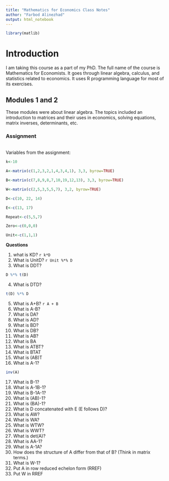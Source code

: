 ```yaml
---
title: "Mathematics for Economics Class Notes"
author: "Farbod Alinezhad"
output: html_notebook
---
```

```r
library(matlib)
```
# Introduction
I am taking this course as a part of my PhD. The full name of the course is Mathematics for Economists. It goes through linear algebra, calculus, and statistics related to economics. It uses R programming language for most of its exercises.


## Modules 1 and 2
These modules were about linear algebra. The topics included an introduction to matrices and their uses in economics, solving equations, matrix inverses, determinants, etc.

### Assignment
\
Variables from the assignment:
```r
k<-10

A<-matrix(c(1,2,3,2,1,4,3,4,1), 3,3, byrow=TRUE)

B<-matrix(c(7,8,9,8,7,10,19,12,13), 3,3, byrow=TRUE)

W<-matrix(c(2,5,3,5,5,7), 3,2, byrow=TRUE)

D<-c(10, 22, 14)

E<-c(13, 17)

Repeat<-c(5,5,7)

Zero<-c(0,0,0)

Unit<-c(1,1,1)

```
**Questions**

1. what is KD? `r k*D`
2.	What is UnitD? `r Unit %*% D`
3.	What is DDT?
```r
D %*% t(D)
```
4.	What is DTD?
```r
t(D) %*% D
```
5.	What is A+B? `r A + B`
6.	What is A-B?
7.	What is DA?
8.	What is AD?
9.	What is BD?
10.	What is DB?
11.	What is AB?
12.	What is BA
13.	What is ATBT?
14.	What is BTAT
15.	What is (AB)T
16.	What is A-1?
```r
inv(A)
```
17.	What is B-1?
18.	What is A-1B-1?
19.	What is B-1A-1?
20.	What is (AB)-1?
21.	What is (BA)-1?
22.	What is D concatenated with E (E follows D)?
23.	What is AW?
24.	What is WA?
25.	What is WTW?
26.	What is WWT?
27.	What is det(A)?
28.	What is AA-1?
29.	What is A-1A?
30.	How does the structure of A differ from that of B? (Think in matrix terms.)
31.	What is W-1?
32.	Put A in row reduced echelon form (RREF)
33.	Put W in RREF
